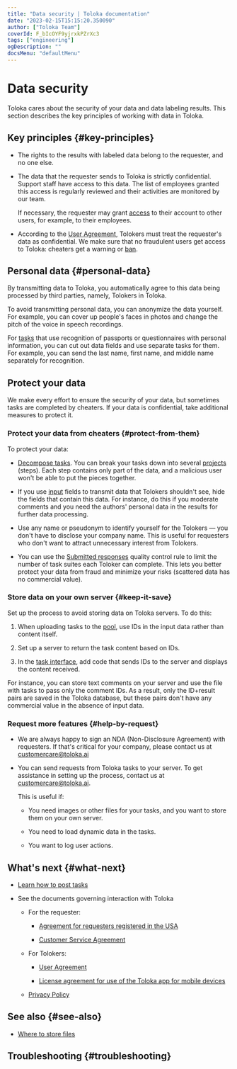 ```yaml
---
title: "Data security | Toloka documentation"
date: "2023-02-15T15:15:20.350090"
author: ["Toloka Team"]
coverId: F_bIcOYF9yjrxkPZrXc3
tags: ["engineering"]
ogDescription: ""
docsMenu: "defaultMenu"
---
```



# Data security

Toloka cares about the security of your data and data labeling results. This section describes the key principles of working with data in Toloka.

## Key principles {#key-principles}

- The rights to the results with labeled data belong to the requester, and no one else.

- The data that the requester sends to Toloka is strictly confidential. Support staff have access to this data. The list of employees granted this access is regularly reviewed and their activities are monitored by our team.

    <Note mode="warning" title="Warning">

    If necessary, the requester may grant [access](/docs-new/guide/multiple-access) to their account to other users, for example, to their employees.

    </Note>

- According to the [User Agreement](https://toloka.ai/tolokers/legal/user-agreement), Tolokers must treat the requester's data as confidential. We make sure that no fraudulent users get access to Toloka: cheaters get a warning or [ban](/docs-new/glossary#banning-tolokers).

## Personal data {#personal-data}

By transmitting data to Toloka, you automatically agree to this data being processed by third parties, namely, Tolokers in Toloka.

To avoid transmitting personal data, you can anonymize the data yourself. For example, you can cover up people's faces in photos and change the pitch of the voice in speech recordings.

For [tasks](/docs-new/glossary#task) that use recognition of passports or questionnaires with personal information, you can cut out data fields and use separate tasks for them. For example, you can send the last name, first name, and middle name separately for recognition.

## Protect your data

We make every effort to ensure the security of your data, but sometimes tasks are completed by cheaters.
If your data is confidential, take additional measures to protect it.

### Protect your data from cheaters {#protect-from-them}

<TolokaRequesterSourceAntiFraud/>

To protect your data:

- [Decompose tasks](/docs-new/guide/solution-architecture#concept_o3r_h4g_nlb). You can break your tasks down into several [projects](/docs-new/glossary#project) (steps). Each step contains only part of the data, and a malicious user won't be able to put the pieces together.

- If you use [input](/docs-new/glossary#input-output-data) fields to transmit data that Tolokers shouldn't see, hide the fields that contain this data. For instance, do this if you moderate comments and you need the authors' personal data in the results for further data processing.

- Use any name or pseudonym to identify yourself for the Tolokers — you don't have to disclose your company name. This is useful for requesters who don't want to attract unnecessary interest from Tolokers.

- You can use the [Submitted responses](/docs-new/guide/submitted-answers#rule) quality control rule to limit the number of task suites each Toloker can complete. This lets you better protect your data from fraud and minimize your risks (scattered data has no commercial value).

### Store data on your own server {#keep-it-save}

Set up the process to avoid storing data on Toloka servers. To do this:

1. When uploading tasks to the [pool](/docs-new/glossary#pool), use IDs in the input data rather than content itself.

1. Set up a server to return the task content based on IDs.

1. In the [task interface](/docs-new/glossary#task-interface), add code that sends IDs to the server and displays the content received.

For instance, you can store text comments on your server and use the file with tasks to pass only the comment IDs. As a result, only the ID+result pairs are saved in the Toloka database, but these pairs don't have any commercial value in the absence of input data.

### Request more features {#help-by-request}

- We are always happy to sign an NDA (Non-Disclosure Agreement) with requesters. If that's critical for your company, please contact us at [customercare@toloka.ai](/docs-new/guide/mailto:customercare@toloka.ai)

- You can send requests from Toloka tasks to your server. To get assistance in setting up the process, contact us at [customercare@toloka.ai](/docs-new/guide/mailto:customercare@toloka.ai).

    This is useful if:

    - You need images or other files for your tasks, and you want to store them on your own server.

    - You need to load dynamic data in the tasks.

    - You want to log user actions.

## What's next {#what-next}

- [Learn how to post tasks](/docs-new/guide/first-project)

- See the documents governing interaction with Toloka

    - For the requester:

        - [Agreement for requesters registered in the USA](https://toloka.ai/legal/terms_of_offer_usa/)

        - [Customer Service Agreement](https://toloka.ai/legal/customeragreement/)

    - For Tolokers:

        - [User Agreement](https://toloka.ai/tolokers/legal/user-agreement)

        - [License agreement for use of the Toloka app for mobile devices](https://toloka.ai/tolokers/legal/toloka_mobile_agreement)

    - [Privacy Policy](https://toloka.ai/legal/confidential/)

## See also {#see-also}

- [Where to store files](/docs-new/guide/cloud-storage)

## Troubleshooting {#troubleshooting}

<TroubleshootingTrustedUserBanned/>

<TroubleshootingPhoneBelongsAnotherUser/>

<FaqGiveAccess/>

<FaqBanAndReject/>

<FaqChangeAccountType/>

<FaqChangePhoneNumber/>

<ContactGuideSupport/>
